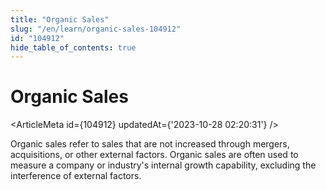 ```yaml
---
title: "Organic Sales"
slug: "/en/learn/organic-sales-104912"
id: "104912"
hide_table_of_contents: true
---
```



# Organic Sales

<ArticleMeta id={104912} updatedAt={'2023-10-28 02:20:31'} />
<div className='border-solid border-b border-t-0 my-4 border-[var(--ifm-color-gray-300)]' />

Organic sales refer to sales that are not increased through mergers, acquisitions, or other external factors. Organic sales are often used to measure a company or industry's internal growth capability, excluding the interference of external factors.
